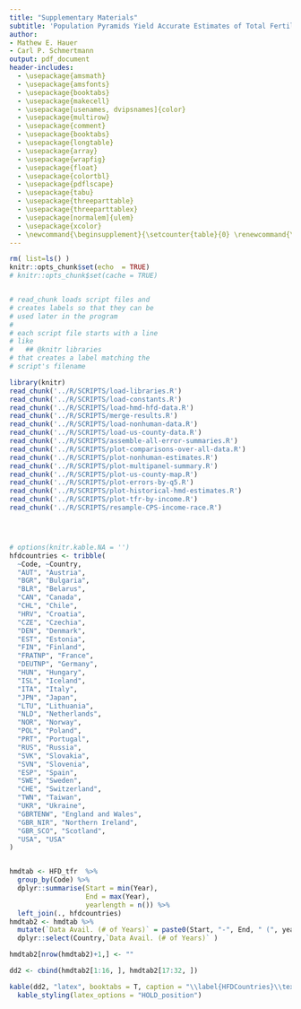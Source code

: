 ```yaml
---
title: "Supplementary Materials"
subtitle: 'Population Pyramids Yield Accurate Estimates of Total Fertility Rates'
author: 
- Mathew E. Hauer
- Carl P. Schmertmann
output: pdf_document
header-includes:
  - \usepackage{amsmath}
  - \usepackage{amsfonts}
  - \usepackage{booktabs}
  - \usepackage{makecell}
  - \usepackage[usenames, dvipsnames]{color}
  - \usepackage{multirow}
  - \usepackage{comment}
  - \usepackage{booktabs}
  - \usepackage{longtable}
  - \usepackage{array}
  - \usepackage{wrapfig}
  - \usepackage{float}
  - \usepackage{colortbl}
  - \usepackage{pdflscape}
  - \usepackage{tabu}
  - \usepackage{threeparttable}
  - \usepackage{threeparttablex}
  - \usepackage[normalem]{ulem}
  - \usepackage{xcolor}
  - \newcommand{\beginsupplement}{\setcounter{table}{0} \renewcommand{\thetable}{S\arabic{table}}\setcounter{figure}{0} \renewcommand{\thefigure}{S\arabic{figure}}}
---
```


```r

rm( list=ls() )
knitr::opts_chunk$set(echo  = TRUE)
# knitr::opts_chunk$set(cache = TRUE)


# read_chunk loads script files and
# creates labels so that they can be 
# used later in the program
#
# each script file starts with a line
# like 
#   ## @knitr libraries
# that creates a label matching the
# script's filename

library(knitr)
read_chunk('../R/SCRIPTS/load-libraries.R')
read_chunk('../R/SCRIPTS/load-constants.R')
read_chunk('../R/SCRIPTS/load-hmd-hfd-data.R')
read_chunk('../R/SCRIPTS/merge-results.R')
read_chunk('../R/SCRIPTS/load-nonhuman-data.R')
read_chunk('../R/SCRIPTS/load-us-county-data.R')
read_chunk('../R/SCRIPTS/assemble-all-error-summaries.R')
read_chunk('../R/SCRIPTS/plot-comparisons-over-all-data.R')
read_chunk('../R/SCRIPTS/plot-nonhuman-estimates.R')
read_chunk('../R/SCRIPTS/plot-multipanel-summary.R')
read_chunk('../R/SCRIPTS/plot-us-county-map.R')
read_chunk('../R/SCRIPTS/plot-errors-by-q5.R')
read_chunk('../R/SCRIPTS/plot-historical-hmd-estimates.R')
read_chunk('../R/SCRIPTS/plot-tfr-by-income.R')
read_chunk('../R/SCRIPTS/resample-CPS-income-race.R')

```


```r
```

```r
```

```r
```


\beginsupplement


```r

# options(knitr.kable.NA = '')
hfdcountries <- tribble(
  ~Code, ~Country,
  "AUT", "Austria",
  "BGR", "Bulgaria",
  "BLR", "Belarus",
  "CAN", "Canada",
  "CHL", "Chile",
  "HRV", "Croatia",
  "CZE", "Czechia",
  "DEN", "Denmark",
  "EST", "Estonia",
  "FIN", "Finland",
  "FRATNP", "France",
  "DEUTNP", "Germany",
  "HUN", "Hungary",
  "ISL", "Iceland",
  "ITA", "Italy",
  "JPN", "Japan",
  "LTU", "Lithuania",
  "NLD", "Netherlands",
  "NOR", "Norway",
  "POL", "Poland",
  "PRT", "Portugal",
  "RUS", "Russia",
  "SVK", "Slovakia",
  "SVN", "Slovenia",
  "ESP", "Spain",
  "SWE", "Sweden",
  "CHE", "Switzerland",
  "TWN", "Taiwan",
  "UKR", "Ukraine",
  "GBRTENW", "England and Wales",
  "GBR_NIR", "Northern Ireland",
  "GBR_SCO", "Scotland",
  "USA", "USA"
)


hmdtab <- HFD_tfr  %>%
  group_by(Code) %>%
  dplyr::summarise(Start = min(Year),
                   End = max(Year),
                   yearlength = n()) %>%
  left_join(., hfdcountries)
hmdtab2 <- hmdtab %>%
  mutate(`Data Avail. (# of Years)` = paste0(Start, "-", End, " (", yearlength,")")) %>%
  dplyr::select(Country,`Data Avail. (# of Years)` )

hmdtab2[nrow(hmdtab2)+1,] <- ""

dd2 <- cbind(hmdtab2[1:16, ], hmdtab2[17:32, ])

kable(dd2, "latex", booktabs = T, caption = "\\label{HFDCountries}\\textbf{Human Fertility Database Countries and years of data availability.}") %>%
  kable_styling(latex_options = "HOLD_position")
  
```
